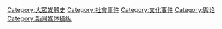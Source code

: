 [[Category:大眾媒體史|Category:大眾媒體史]]
[[Category:社會事件|Category:社會事件]]
[[Category:文化事件|Category:文化事件]]
[[Category:舆论|Category:舆论]]
[[Category:新闻媒体操纵|Category:新闻媒体操纵]]